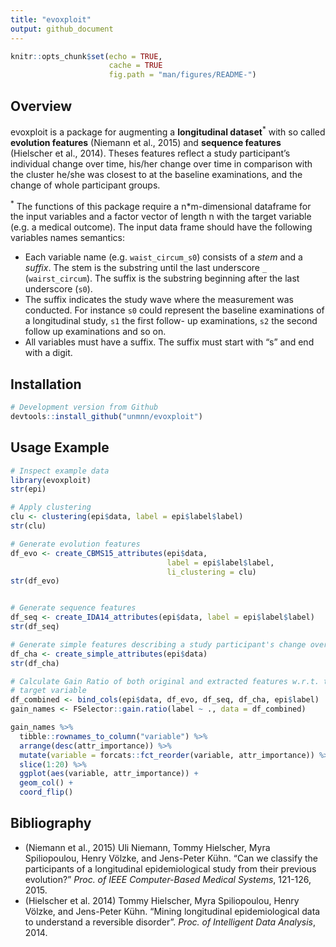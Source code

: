 ---
title: "evoxploit"
output: github_document
---

```{r setup, include=FALSE}
knitr::opts_chunk$set(echo = TRUE,
                      cache = TRUE
                      fig.path = "man/figures/README-")
```

<!-- html_document -->

## Overview

evoxploit is a package for augmenting a **longitudinal dataset**<sup>&ast;</sup> 
with so called **evolution features** (Niemann et al., 2015) and 
**sequence features** (Hielscher et al., 2014). Theses features reflect 
a study participant's individual change over time, his/her change over time 
in comparison with the cluster he/she was closest to at the baseline 
examinations, and the change of whole participant groups. 

<sup>&ast;</sup> The functions of this package require a n*m-dimensional 
dataframe for the input variables and a factor vector of length n 
with the target variable 
(e.g. a medical outcome). The input data frame should have the following 
variables names semantics:

- Each variable name (e.g. `waist_circum_s0`) consists of a _stem_ and a _suffix_. 
The stem is the substring until the last underscore `_` (`wairst_circum`). 
The suffix is the substring beginning after the last underscore (`s0`).
- The suffix indicates the study wave where the measurement was conducted. For 
instance `s0` could represent the baseline examinations of a longitudinal 
study, `s1` the first follow-
up examinations, `s2` the second follow up examinations and so on.
- All variables must have a suffix. The suffix must start with "s" and end with 
a digit.

## Installation

```{r, eval=FALSE}
# Development version from Github
devtools::install_github("unmnn/evoxploit")
```

## Usage Example

<!-- The example data `epi` is a list with two elements. `data` is a dataframe  -->
<!-- containing 19 input features -->

```{r, message=FALSE, warning = FALSE}
# Inspect example data
library(evoxploit)
str(epi)

# Apply clustering
clu <- clustering(epi$data, label = epi$label$label)
str(clu)

# Generate evolution features
df_evo <- create_CBMS15_attributes(epi$data, 
                                   label = epi$label$label,
                                   li_clustering = clu)
str(df_evo)


# Generate sequence features
df_seq <- create_IDA14_attributes(epi$data, label = epi$label$label)
str(df_seq)

# Generate simple features describing a study participant's change over time
df_cha <- create_simple_attributes(epi$data)
str(df_cha)
```


```{r, fig.height=6.5}
# Calculate Gain Ratio of both original and extracted features w.r.t. the 
# target variable
df_combined <- bind_cols(epi$data, df_evo, df_seq, df_cha, epi$label)
gain_names <- FSelector::gain.ratio(label ~ ., data = df_combined)

gain_names %>%
  tibble::rownames_to_column("variable") %>%
  arrange(desc(attr_importance)) %>%
  mutate(variable = forcats::fct_reorder(variable, attr_importance)) %>%
  slice(1:20) %>%
  ggplot(aes(variable, attr_importance)) +
  geom_col() +
  coord_flip()

```



## Bibliography

- (Niemann et al., 2015) Uli Niemann, Tommy Hielscher, Myra Spiliopoulou, 
Henry Völzke, and Jens-Peter Kühn. "Can we classify the participants of a 
longitudinal epidemiological study from their previous evolution?" 
_Proc. of IEEE Computer-Based Medical Systems_, 121-126, 2015. 
- (Hielscher et al. 2014) Tommy Hielscher, Myra Spiliopoulou, Henry Völzke, 
and Jens-Peter Kühn. "Mining longitudinal epidemiological data to understand a 
reversible disorder". _Proc. of Intelligent Data Analysis_, 2014. 
